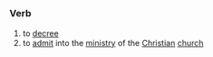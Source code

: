 =={{en}}==
===Verb===
# to [[decree]]
# to [[admit]] into the [[ministry]] of the [[Christian]] [[church]]